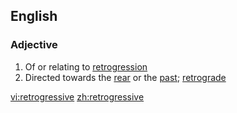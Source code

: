 ==English==
===Adjective===
{{en-adj}}
# Of or relating to [[retrogression]]
# Directed towards the [[rear]] or the [[past]]; [[retrograde]]

[[vi:retrogressive]]
[[zh:retrogressive]]